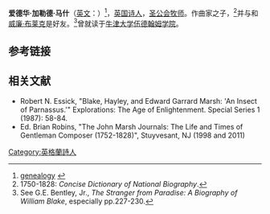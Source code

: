 {{Infobox writer
| name         = 爱德华·加勒德·马什<br>Edward Garrard Marsh
| birth_date    = 1783年
| birth_place   =  
| death_date    = 1862年
| death_place   = 
| occupation   = [[诗人|诗人]]兼[[圣公会|圣公会]][[牧师|牧师]]
| nationality  = [[英国|英国]]
| period       = 17世纪
| genre        = [[诗歌|诗歌]]
}}

'''爱德华·加勒德·马什'''（[[英文|英文]]：{{lang|en|Edward Garrard Marsh}}）{{BD|1783年||1862年}}<ref name=gen>[http://genealogy.eproject.co.nz/fam/fam01155.html genealogy] {{webarchive|url=https://web.archive.org/web/20070825172931/http://genealogy.eproject.co.nz/fam/fam01155.html |date=2007-08-25 }}</ref>，[[英国|英国]][[诗人|诗人]]，[[圣公会|圣公会]][[牧师|牧师]]。作曲家{{tsl|en|John_Marsh_(composer)|约翰·马什}}之子，<ref name=Marsh>1750-1828: ''Concise Dictionary of National Biography''.</ref>并与{{tsl|en|William Hayley|威廉·海莉}}和[[威廉·布莱克|威廉·布莱克]]是好友。<ref name=Bentley>See G.E. Bentley, Jr., ''The Stranger from Paradise: A Biography of William Blake'', especially pp.227-230.</ref>曾就读于[[牛津大学|牛津大学]][[伍德翰姆学院|伍德翰姆学院]]。

==参考链接==
{{reflist}}

==相关文献==
* Robert N. Essick,  "Blake, Hayley, and Edward Garrard Marsh: 'An Insect of Parnassus.'" Explorations: The Age of Enlightenment. Special Series 1 (1987): 58-84.
* Ed. Brian Robins, "The John Marsh Journals: The Life and Times of Gentleman Composer (1752-1828)", Stuyvesant, NJ (1998 and 2011)
{{Authority control}}
[[Category:英格蘭詩人|Category:英格蘭詩人]]